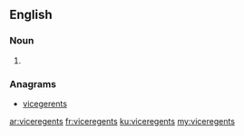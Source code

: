 ==English==

===Noun===
{{head|en|plural}}

# {{plural of|viceregent|lang=en|nocat=1}}

===Anagrams===
* [[vicegerents#English|vicegerents]]

[[ar:viceregents]]
[[fr:viceregents]]
[[ku:viceregents]]
[[my:viceregents]]